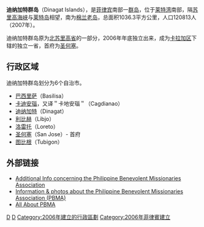 {{Location map
 |Philippines
 |label=Dinagat島
 |lat_deg=10|lat_min=13
 |lon_deg=125|lon_min=36
 |position=left
 |width=200
 |float=right
 |mark=Cercle rouge 100%.svg
 |marksize=10
 |caption=Dinagat島的位置
}}
'''迪纳加特群岛'''（Dinagat Islands），是[[菲律宾|菲律宾]]南部一[[群岛|群岛]]，位于[[莱特湾|莱特湾]]南部，隔[[苏里高海峡|苏里高海峡]]与[[莱特岛|莱特岛]]相望，南为[[棉兰老岛|棉兰老岛]]，总面积1036.3平方公里，人口120813人（2007年）。

迪纳加特群岛原为[[北苏里高省|北苏里高省]]的一部分，2006年年底独立出来，成为[[卡拉加区|卡拉加区]]下辖的独立一省，首府为[[圣何塞_(迪纳加特群岛)|圣何塞]]。

==行政区域==
迪纳加特群岛划分为6个自治市。
* [[巴西里萨|巴西里萨]]（Basilisa）
* [[卡迪安瑙|卡迪安瑙]]，又译＂卡地安瑙＂（Cagdianao）
* [[迪纳加特|迪纳加特]]（Dinagat）
* [[利比赫|利比赫]]（Libjo）
* [[洛雷托_(迪纳加特群岛)|洛雷托]]（Loreto）
* [[圣何塞_(迪纳加特群岛)|圣何塞]]（San Jose）- 首府
* [[图比根|图比根]]（Tubigon）

== 外部链接 ==
* [https://web.archive.org/web/20070803042549/http://www.rickross.com/groups/pbma.html Additional Info concerning the Philippine Benevolent Missionaries Association]
* [https://web.archive.org/web/20050302103959/http://www.geocities.com/chrisinthephilsagain/pbma/pbma.htm Information & photos about the Philippine Benevolent Missionaries Association (PBMA)]
* [https://web.archive.org/web/20090827050227/http://www.freewebs.com/ranie070/allaboutpbma.htm All About PBMA]

{{菲律賓行政區劃|nocat}}

[[Category:菲律宾岛屿|D]]
[[Category:菲律宾省份|D]]
[[Category:2006年建立的行政區劃|Category:2006年建立的行政區劃]]
[[Category:2006年菲律賓建立|Category:2006年菲律賓建立]]